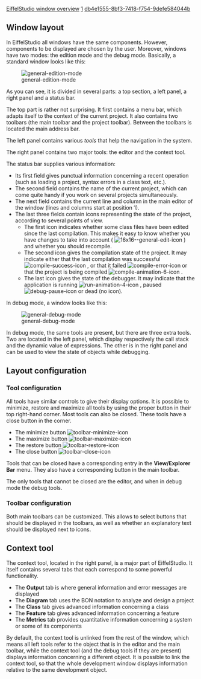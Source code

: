 [[Property:title|EiffelStudio window overview]]
[[Property:weight|1]]
[[Property:uuid|db4e1555-8bf3-7418-f754-9defe584044b]]
==Window layout==

In EiffelStudio all windows have the same components. However, components to be displayed are chosen by the user. Moreover, windows have two modes: the edition mode and the debug mode. Basically, a standard window looks like this:

[[Image:general-edition-mode]]  

As you can see, it is divided in several parts: a top section, a left panel, a right panel and a status bar.

The top part is rather not surprising. It first contains a menu bar, which adapts itself to the context of the current project. It also contains two toolbars (the main toolbar and the project toolbar). Between the toolbars is located the main address bar.

The left panel contains various ''tools'' that help the navigation in the system. 

The right panel contains two major tools: the editor and the context tool.

The status bar supplies various information:
* Its first field gives punctual information concerning a recent operation (such as loading a project, syntax errors in a class text, etc.).
* The second field contains the name of the current project, which can come quite handy if you work on several projects simultaneously.
* The next field contains the current line and column in the main editor of the window (lines and columns start at position 1).
* The last three fields contain icons representing the state of the project, according to several points of view. 
** The first icon indicates whether some class files have been edited since the last compilation. This makes it easy to know whether you have changes to take into account (  [[Image:16x16--general-edit-icon]] ) and whether you should recompile. 
** The second icon gives the compilation state of the project. It may indicate either that the last compilation was successful  [[Image:compile-success-icon]] , or that it failed  [[Image:compile-error-icon]]  or that the project is being compiled  [[Image:compile-animation-6-icon]] . 
** The last icon gives the state of the debugger. It may indicate that the application is running  [[Image:run-animation-4-icon]] , paused  [[Image:debug-pause-icon]]  or dead (no icon). 


In debug mode, a window looks like this:

[[Image:general-debug-mode]]  

In debug mode, the same tools are present, but there are three extra tools. Two are located in the left panel, which display respectively the call stack and the dynamic value of expressions. The other is in the right panel and can be used to view the state of objects while debugging.

==Layout configuration==

===Tool configuration===

All tools have similar controls to give their display options. It is possible to minimize, restore and maximize all tools by using the proper button in their top right-hand corner. Most tools can also be closed. These tools have a close button in the corner.
* The minimize button  [[Image:toolbar-minimize-icon]]  
* The maximize button  [[Image:toolbar-maximize-icon]]  
* The restore button  [[Image:toolbar-restore-icon]]  
* The close button  [[Image:toolbar-close-icon]]  

Tools that can be closed have a corresponding entry in the '''View/Explorer Bar''' menu. They also have a corresponding button in the main toolbar. 

The only tools that cannot be closed are the editor, and when in debug mode the debug tools.

===Toolbar configuration===

Both main toolbars can be customized. This allows to select buttons that should be displayed in the toolbars, as well as whether an explanatory text should be displayed next to icons.

==Context tool==

The context tool, located in the right panel, is a major part of EiffelStudio. It itself contains several tabs that each correspond to some powerful functionality.
* The '''Output''' tab is where general information and error messages are displayed 
* The '''Diagram''' tab uses the BON notation to analyze and design a project 
* The '''Class''' tab gives advanced information concerning a class 
* The '''Feature''' tab gives advanced information concerning a feature 
* The '''Metrics''' tab provides quantitative information concerning a system or some of its components 

By default, the context tool is unlinked from the rest of the window, which means all left tools refer to the object that is in the editor and the main toolbar, while the context tool (and the debug tools if they are present) displays information concerning a different object. It is possible to link the context tool, so that the whole development window displays information relative to the same development object.

{{seealso|<br/>
[[EiffelStudio: A Guided Tour|EiffelStudio Guided Tour]]  <br/>
[[Browsing tools|Browsing tools]]  <br/>
[[Main toolbars|Toolbar customization]]  <br/>
[[EiffelStudio Editor Introduction|Editor reference]]  <br/>
[[Formatters: Introduction|Formatted information about compiled classes and features]]  <br/>
[[Diagram tool: Introduction|Diagram reference]]  <br/>
[[Metric tool: Introduction|Metrics reference]]  }}




